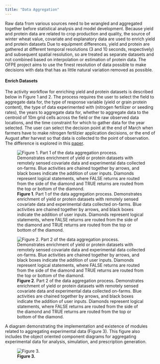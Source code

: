 ```yaml
---
title: "Data Aggregation"
---
```

Raw data from various sources need to be wrangled and aggregated together before statistical analysis and model development. Because yield and protein data are related to crop production and quality, the source of winter wheat value, covariate and explanatory data are used to enrich yield and protein datasets Due to equipment differences, yield and protein are gathered at different temporal resolutions (3 and 10 seconds, respectively) and subsequent spatial resolution, so are treated as separate datasets and not combined based on interpolation or estimation of protein data. The OFPE project aims to use the finest resolution of data possible to make decisions with data that has as little natural variation removed as possible.

#### Enrich Datasets
The activity workflow for enriching yield and protein datasets is described below in Figure 1 and 2. The process requires the user to select the field to aggregate data for, the type of response variable (yield or grain protein content), the type of data experimented with (nitrogen fertilizer or seeding rates), the years to aggregate data for, whether to aggregate data to the centroid of 10m grid cells across the field or the raw observed data locations, and the time constraint for which to gather data for the year selected. The user can select the decision point at the end of March when farmers have to make nitrogen fertilzier application decisions, or the end of August after harvest so that data is collected to the point of observation. The difference is explored in this [paper](ch.2 of paulhegs dissertation).

![**Figure 1**. Part 1 of the data aggregation process. Demonstrates enrichment of yield or protein datasets with remotely sensed covariate data and experimental data collected on-farms. Blue activities are chained together by arrows, and black boxes indicate the addition of user inputs. Diamonds represent logical statements, where FALSE returns are routed from the side of the diamond and TRUE returns are routed from the top or bottom of the diamond.](diagrams/ofpe_dat_agg_pt1.png)


![**Figure 2**. Part 2 of the data aggregation process. Demonstrates enrichment of yield or protein datasets with remotely sensed covariate data and experimental data collected on-farms. Blue activities are chained together by arrows, and black boxes indicate the addition of user inputs. Diamonds represent logical statements, where FALSE returns are routed from the side of the diamond and TRUE returns are routed from the top or bottom of the diamond.](diagrams/ofpe_dat_agg_pt2.png)

A diagram demonstrating the implementation and existence of modules related to aggregating experimental data (Figure 3). This figure also includes the object oriented component diagrams for aggregating experimental data for analysis, simulation, and prescription generation.

![**Figure 3.**](diagrams/)
















